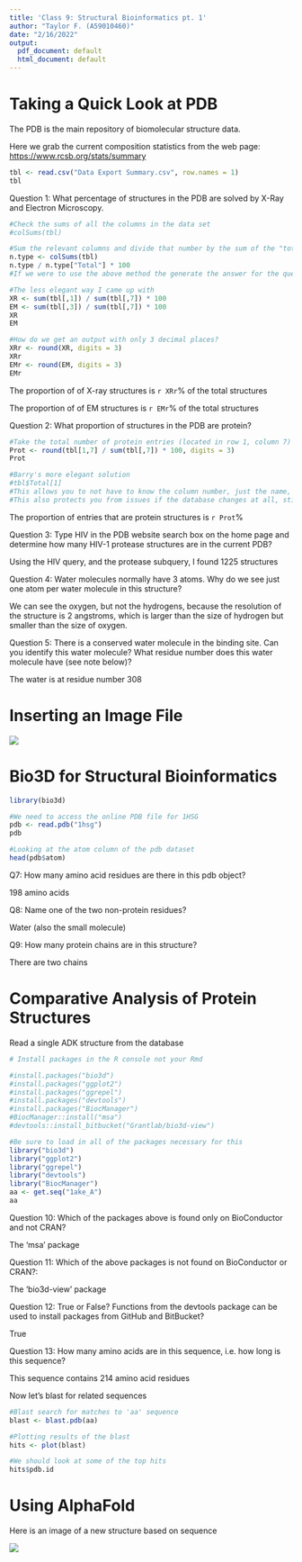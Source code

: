 ```yaml
---
title: 'Class 9: Structural Bioinformatics pt. 1'
author: "Taylor F. (A59010460)"
date: "2/16/2022"
output:
  pdf_document: default
  html_document: default
---
```


# Taking a Quick Look at PDB

The PDB is the main repository of biomolecular structure data.

Here we grab the current composition statistics from the web page: <https://www.rcsb.org/stats/summary>

```r
tbl <- read.csv("Data Export Summary.csv", row.names = 1)
tbl
```

Question 1: What percentage of structures in the PDB are solved by X-Ray and Electron Microscopy.

```r
#Check the sums of all the columns in the data set
#colSums(tbl)

#Sum the relevant columns and divide that number by the sum of the "total" column, multiplying the answer by 100 to achieve a percentage
n.type <- colSums(tbl)
n.type / n.type["Total"] * 100
#If we were to use the above method the generate the answer for the question, we would want store n.type / n.type["Total"] * 100 to a variable and then type 'r variable[1]' to output the X-ray percentage and 'r variable[3]' to output the EM percentage, since the output is a vector with sevaral values with discrete locations

#The less elegant way I came up with
XR <- sum(tbl[,1]) / sum(tbl[,7]) * 100 
EM <- sum(tbl[,3]) / sum(tbl[,7]) * 100 
XR
EM

#How do we get an output with only 3 decimal places?
XRr <- round(XR, digits = 3)
XRr
EMr <- round(EM, digits = 3)
EMr
```

The proportion of of X-ray structures is `r XRr`% of the total structures

The proportion of of EM structures is `r EMr`% of the total structures

Question 2: What proportion of structures in the PDB are protein?

```r
#Take the total number of protein entries (located in row 1, column 7) and divide it by the sum of the total column
Prot <- round(tbl[1,7] / sum(tbl[,7]) * 100, digits = 3)
Prot

#Barry's more elegant solution
#tbl$Total[1]
#This allows you to not have to know the column number, just the name, and you can still specify the row number you want to access
#This also protects you from issues if the database changes at all, still searching for the 'Total' column regardless of the column position
```

The proportion of entries that are protein structures is `r Prot`%

Question 3: Type HIV in the PDB website search box on the home page and determine how many HIV-1 protease structures are in the current PDB?

Using the HIV query, and the protease subquery, I found 1225 structures

Question 4: Water molecules normally have 3 atoms. Why do we see just one atom per water molecule in this structure?

We can see the oxygen, but not the hydrogens, because the resolution of the structure is 2 angstroms, which is larger than the size of hydrogen but smaller than the size of oxygen.

Question 5: There is a conserved water molecule in the binding site. Can you identify this water molecule? What residue number does this water molecule have (see note below)?

The water is at residue number 308

# Inserting an Image File

![](1HSG_2.png)

# Bio3D for Structural Bioinformatics

```r
library(bio3d)

#We need to access the online PDB file for 1HSG
pdb <- read.pdb("1hsg")
pdb
```

```r
#Looking at the atom column of the pdb dataset
head(pdb$atom)
```

Q7: How many amino acid residues are there in this pdb object?

198 amino acids

Q8: Name one of the two non-protein residues?

Water (also the small molecule)

Q9: How many protein chains are in this structure?

There are two chains

# Comparative Analysis of Protein Structures

Read a single ADK structure from the database

```r
# Install packages in the R console not your Rmd

#install.packages("bio3d")
#install.packages("ggplot2")
#install.packages("ggrepel")
#install.packages("devtools")
#install.packages("BiocManager")
#BiocManager::install("msa")
#devtools::install_bitbucket("Grantlab/bio3d-view")

#Be sure to load in all of the packages necessary for this
library("bio3d")
library("ggplot2")
library("ggrepel")
library("devtools")
library("BiocManager")
aa <- get.seq("1ake_A")
aa
```

Question 10: Which of the packages above is found only on BioConductor and not CRAN?

The 'msa' package

Question 11: Which of the above packages is not found on BioConductor or CRAN?:

The 'bio3d-view' package

Question 12: True or False? Functions from the devtools package can be used to install packages from GitHub and BitBucket?

True

Question 13: How many amino acids are in this sequence, i.e. how long is this sequence?

This sequence contains 214 amino acid residues

Now let's blast for related sequences

```r
#Blast search for matches to 'aa' sequence
blast <- blast.pdb(aa)
```

```r
#Plotting results of the blast
hits <- plot(blast)
```

```r
#We should look at some of the top hits
hits$pdb.id
```

# Using AlphaFold

Here is an image of a new structure based on sequence

![](KIN14Q.png)
